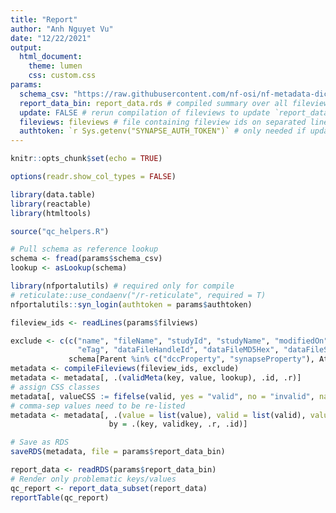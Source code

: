---
title: "Report"
author: "Anh Nguyet Vu"
date: "12/22/2021"
output: 
  html_document:
    theme: lumen
    css: custom.css
params:
  schema_csv: "https://raw.githubusercontent.com/nf-osi/nf-metadata-dictionary/main/NF.csv"
  report_data_bin: report_data.rds # compiled summary over all fileviews
  update: FALSE # rerun compilation of fileviews to update `report_data_bin`
  fileviews: fileviews # file containing fileview ids on separated lines
  authtoken: `r Sys.getenv("SYNAPSE_AUTH_TOKEN")` # only needed if update = TRUE
---

```{r setup, include=FALSE}
knitr::opts_chunk$set(echo = TRUE)

options(readr.show_col_types = FALSE)

library(data.table)
library(reactable)
library(htmltools)

source("qc_helpers.R")

# Pull schema as reference lookup
schema <- fread(params$schema_csv)
lookup <- asLookup(schema)
```


```{r compile, include=FALSE, eval=params$update}

library(nfportalutils) # required only for compile
# reticulate::use_condaenv("/r-reticulate", required = T)
nfportalutils::syn_login(authtoken = params$authtoken)

fileview_ids <- readLines(params$filviews)

exclude <- c(c("name", "fileName", "studyId", "studyName", "modifiedOn", "entityId",
               "eTag", "dataFileHandleId", "dataFileMD5Hex", "dataFileSizeBytes"),
             schema[Parent %in% c("dccProperty", "synapseProperty"), Attribute])
metadata <- compileFileviews(fileview_ids, exclude)
metadata <- metadata[, .(validMeta(key, value, lookup), .id, .r)]
# assign CSS classes
metadata[, valueCSS := fifelse(valid, yes = "valid", no = "invalid", na = "neutral") ]
# comma-sep values need to be re-listed
metadata <- metadata[, .(value = list(value), valid = list(valid), valueCSS = list(valueCSS)), 
                      by = .(key, validkey, .r, .id)]

# Save as RDS
saveRDS(metadata, file = params$report_data_bin)
```


```{r render, echo=FALSE}

report_data <- readRDS(params$report_data_bin)
# Render only problematic keys/values
qc_report <- report_data_subset(report_data)
reportTable(qc_report)

```
